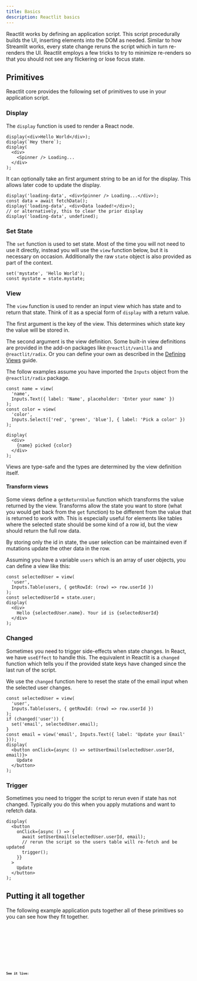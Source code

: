 ```yaml
---
title: Basics
description: Reactlit basics
---
```


Reactlit works by defining an application script. This script procedurally builds the UI, inserting elements
into the DOM as needed. Similar to how Streamlit works, every state change reruns the script which
in turn re-renders the UI. Reactlit employs a few tricks to try to minimize re-renders so that you should not
see any flickering or lose focus state.

## Primitives

Reactlit core provides the following set of primitives to use in your application script.

### Display

The `display` function is used to render a React node.

```tsx
display(<div>Hello World</div>);
display(`Hey there`);
display(
  <div>
    <Spinner /> Loading...
  </div>
);
```

It can optionally take an first argument string to be an id for the display.
This allows later code to update the display.

```tsx
display('loading-data', <div>Spinner /> Loading...</div>);
const data = await fetchData();
display('loading-data', <div>Data loaded!</div>);
// or alternatively, this to clear the prior display
display('loading-data', undefined);
```

### Set State

The `set` function is used to set state. Most of the time you will not need to
use it directly, instead you will use the `view` function below, but it is necessary on occasion.
Additionally the raw `state` object is also provided as part of the context.

```tsx
set('mystate', 'Hello World');
const mystate = state.mystate;
```

### View

The `view` function is used to render an input view which has state and to return that state.
Think of it as a special form of `display` with a return value.

The first argument is the key of the view. This determines which state key the value will be stored in.

The second argument is the view definition. Some built-in view definitions are provided in the add-on packages like
`@reactlit/vanilla` and `@reactlit/radix`. Or you can define your own as described in the [Defining Views](/guides/defining-views) guide.

The follow examples assume you have imported the `Inputs` object from the `@reactlit/radix` package.

```tsx
const name = view(
  'name',
  Inputs.Text({ label: 'Name', placeholder: 'Enter your name' })
);
const color = view(
  'color',
  Inputs.Select(['red', 'green', 'blue'], { label: 'Pick a color' })
);

display(
  <div>
    {name} picked {color}
  </div>
);
```

Views are type-safe and the types are determined by the view definition itself.

#### Transform views

Some views define a `getReturnValue` function which transforms the value returned by the view.
Transforms allow the state you want to store (what you would get back from the `get` function) to be different
from the value that is returned to work with. This is especially useful for elements like tables where
the selected state should be some kind of a row id, but the view should return the full row data.


<Aside>
  By storing only the id in state, the user selection can be maintained even if
  mutations update the other data in the row.
</Aside>

Assuming you have a variable `users` which is an array of user objects, you can define a view like this:

```tsx
const selectedUser = view(
  'user',
  Inputs.Table(users, { getRowId: (row) => row.userId })
);
const selectedUserId = state.user;
display(
  <div>
    Hello {selectedUser.name}. Your id is {selectedUserId}
  </div>
);
```

### Changed

Sometimes you need to trigger side-effects when state changes. In React, we have `useEffect` to handle this.
The equivalent in Reactlit is a `changed` function which tells you if the provided state keys have changed since the
last run of the script.

We use the `changed` function here to reset the state of the email input when the selected user changes.

```tsx
const selectedUser = view(
  'user',
  Inputs.Table(users, { getRowId: (row) => row.userId })
);
if (changed('user')) {
  set('email', selectedUser.email);
}
const email = view('email', Inputs.Text({ label: 'Update your Email' }));
display(
  <button onClick={async () => setUserEmail(selectedUser.userId, email)}>
    Update
  </button>
);
```

### Trigger

Sometimes you need to trigger the script to rerun even if state has not changed. Typically you do this
when you apply mutations and want to refetch data.

```tsx
display(
  <button
    onClick={async () => {
      await setUserEmail(selectedUser.userId, email);
      // rerun the script so the users table will re-fetch and be updated
      trigger();
    }}
  >
    Update
  </button>
);
```

## Putting it all together

The following example application puts together all of these primitives so you can see how they fit together.


<Tabs>
  <TabItem label="Contact List App">
    <Code lang="tsx" title="apps/contact-list.tsx" code={contactListCode} />
  </TabItem>
  <TabItem label="Contact List Component">
    <Code lang="tsx" title="contact-list.tsx" code={contactListUsageCode} />
  </TabItem>
  <TabItem label="Contact Mock API">
    <Code lang="ts" title="mocks/contacts.ts" code={contactMockCode} />
  </TabItem>
</Tabs>

**See it live:**


<Card>
  <ContactList client:only="react" />
</Card>
